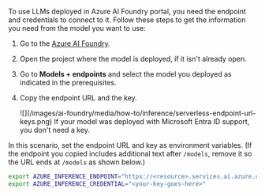 To use LLMs deployed in Azure AI Foundry portal, you need the endpoint and credentials to connect to it. Follow these steps to get the information you need from the model you want to use:


<TipLeftPane />

1. Go to the [Azure AI Foundry](https://ai.azure.com/?cid=learnDocs).

1. Open the project where the model is deployed, if it isn't already open.

1. Go to **Models + endpoints** and select the model you deployed as indicated in the prerequisites.

1. Copy the endpoint URL and the key.

    <Frame>
        ![](/images/ai-foundry/media/how-to/inference/serverless-endpoint-url-keys.png)
    </Frame>
    
    <Tip>
    If your model was deployed with Microsoft Entra ID support, you don't need a key.
    </Tip>

In this scenario, set the endpoint URL and key as environment variables. (If the endpoint you copied includes additional text after `/models`, remove it so the URL ends at `/models` as shown below.)

```bash
export AZURE_INFERENCE_ENDPOINT="https://<resource>.services.ai.azure.com/models"
export AZURE_INFERENCE_CREDENTIAL="<your-key-goes-here>"
```
